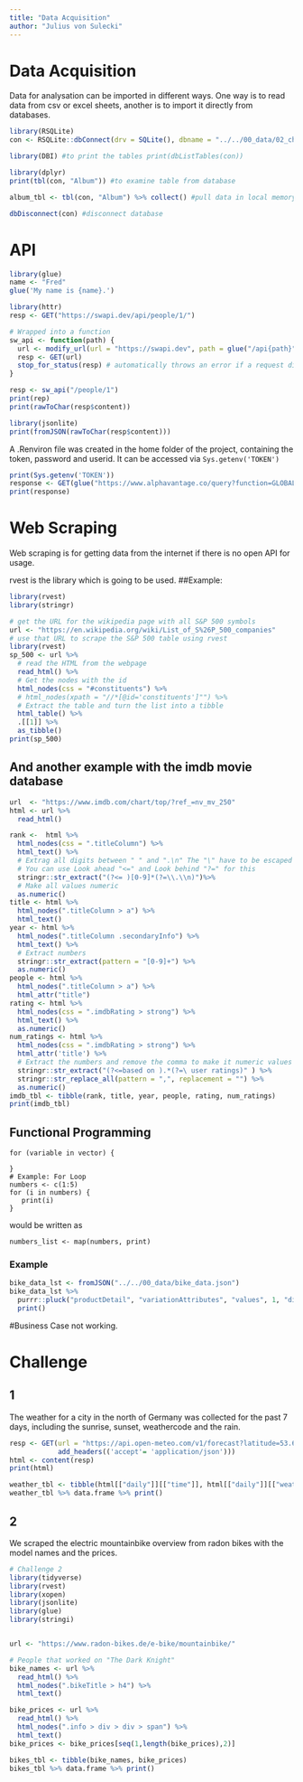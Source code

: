 ```yaml
---
title: "Data Acquisition"
author: "Julius von Sulecki"
---
```


# Data Acquisition

Data for analysation can be imported in different ways. One way is to read data from csv or excel sheets, another is to import it directly from databases.

```r
library(RSQLite)
con <- RSQLite::dbConnect(drv = SQLite(), dbname = "../../00_data/02_chinook/Chinook_Sqlite.sqlite") #connect to database

library(DBI) #to print the tables print(dbListTables(con))

library(dplyr) 
print(tbl(con, "Album")) #to examine table from database

album_tbl <- tbl(con, "Album") %>% collect() #pull data in local memory

dbDisconnect(con) #disconnect database
```

# API

```r
library(glue)
name <- "Fred"
glue('My name is {name}.')

library(httr)
resp <- GET("https://swapi.dev/api/people/1/")

# Wrapped into a function
sw_api <- function(path) {
  url <- modify_url(url = "https://swapi.dev", path = glue("/api{path}"))
  resp <- GET(url)
  stop_for_status(resp) # automatically throws an error if a request did not succeed
}

resp <- sw_api("/people/1")
print(rep)
print(rawToChar(resp$content))

library(jsonlite)
print(fromJSON(rawToChar(resp$content)))
```

A .Renviron file was created in the home folder of the project, containing the token, password and userid. It can be accessed via `Sys.getenv('TOKEN')`

```r
print(Sys.getenv('TOKEN'))
response <- GET(glue("https://www.alphavantage.co/query?function=GLOBAL_QUOTE&symbol=WDI.DE&apikey={Sys.getenv('TOKEN')}"))
print(response)
```

# Web Scraping

Web scraping is for getting data from the internet if there is no open API for usage.

rvest is the library which is going to be used. ##Example:

```r
library(rvest)
library(stringr)

# get the URL for the wikipedia page with all S&P 500 symbols
url <- "https://en.wikipedia.org/wiki/List_of_S%26P_500_companies"
# use that URL to scrape the S&P 500 table using rvest
library(rvest)
sp_500 <- url %>%
  # read the HTML from the webpage
  read_html() %>%
  # Get the nodes with the id
  html_nodes(css = "#constituents") %>%
  # html_nodes(xpath = "//*[@id='constituents']"") %>% 
  # Extract the table and turn the list into a tibble
  html_table() %>% 
  .[[1]] %>% 
  as_tibble()
print(sp_500)
```

## And another example with the imdb movie database

```r
url  <- "https://www.imdb.com/chart/top/?ref_=nv_mv_250"
html <- url %>% 
  read_html()

rank <-  html %>% 
  html_nodes(css = ".titleColumn") %>% 
  html_text() %>% 
  # Extrag all digits between " " and ".\n" The "\" have to be escaped
  # You can use Look ahead "<=" and Look behind "?=" for this
  stringr::str_extract("(?<= )[0-9]*(?=\\.\\n)")%>% 
  # Make all values numeric
  as.numeric()
title <- html %>% 
  html_nodes(".titleColumn > a") %>% 
  html_text()
year <- html %>% 
  html_nodes(".titleColumn .secondaryInfo") %>%
  html_text() %>% 
  # Extract numbers
  stringr::str_extract(pattern = "[0-9]+") %>% 
  as.numeric()
people <- html %>% 
  html_nodes(".titleColumn > a") %>% 
  html_attr("title")
rating <- html %>% 
  html_nodes(css = ".imdbRating > strong") %>% 
  html_text() %>% 
  as.numeric()
num_ratings <- html %>% 
  html_nodes(css = ".imdbRating > strong") %>% 
  html_attr('title') %>% 
  # Extract the numbers and remove the comma to make it numeric values
  stringr::str_extract("(?<=based on ).*(?=\ user ratings)" ) %>% 
  stringr::str_replace_all(pattern = ",", replacement = "") %>% 
  as.numeric()
imdb_tbl <- tibble(rank, title, year, people, rating, num_ratings)
print(imdb_tbl)
```

## Functional Programming

```         
for (variable in vector) {
    
}
# Example: For Loop
numbers <- c(1:5)
for (i in numbers) {
   print(i)
}
```

would be written as

```         
numbers_list <- map(numbers, print)
```

### Example

```r
bike_data_lst <- fromJSON("../../00_data/bike_data.json")
bike_data_lst %>%
  purrr::pluck("productDetail", "variationAttributes", "values", 1, "displayValue") %>%
  print()
```

#Business Case not working.

# Challenge

## 1

The weather for a city in the north of Germany was collected for the past 7 days, including the sunrise, sunset, weathercode and the rain.

```r
resp <- GET(url = "https://api.open-meteo.com/v1/forecast?latitude=53.6751500&longitude=10.2259300&daily=weathercode,sunrise,sunset,rain_sum&past_days=7&forecast_days=1&timezone=Europe%2FLondon",
            add_headers(('accept'= 'application/json')))
html <- content(resp)
print(html)

weather_tbl <- tibble(html[["daily"]][["time"]], html[["daily"]][["weathercode"]], html[["daily"]][["sunrise"]], html[["daily"]][["sunset"]], html[["daily"]][["rain_sum"]])
weather_tbl %>% data.frame %>% print()
```

## 2

We scraped the electric mountainbike overview from radon bikes with the model names and the prices.

```r
# Challenge 2
library(tidyverse)
library(rvest)
library(xopen)
library(jsonlite)
library(glue)
library(stringi)


url <- "https://www.radon-bikes.de/e-bike/mountainbike/"

# People that worked on "The Dark Knight"
bike_names <- url %>% 
  read_html() %>% 
  html_nodes(".bikeTitle > h4") %>%
  html_text() 

bike_prices <- url %>% 
  read_html() %>% 
  html_nodes(".info > div > div > span") %>%
  html_text()
bike_prices <- bike_prices[seq(1,length(bike_prices),2)]

bikes_tbl <- tibble(bike_names, bike_prices)
bikes_tbl %>% data.frame %>% print()
```
